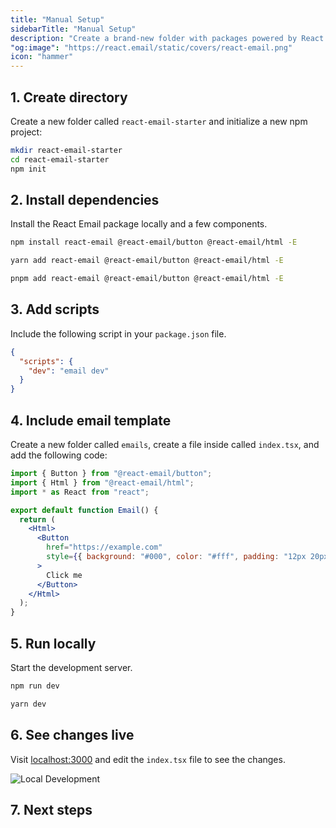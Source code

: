 ```yaml
---
title: "Manual Setup"
sidebarTitle: "Manual Setup"
description: "Create a brand-new folder with packages powered by React Email."
"og:image": "https://react.email/static/covers/react-email.png"
icon: "hammer"
---
```



## 1. Create directory

Create a new folder called `react-email-starter` and initialize a new npm project:

```sh
mkdir react-email-starter
cd react-email-starter
npm init
```

## 2. Install dependencies

Install the React Email package locally and a few components.

<CodeGroup>

```sh npm
npm install react-email @react-email/button @react-email/html -E
```

```sh yarn
yarn add react-email @react-email/button @react-email/html -E
```

```sh pnpm
pnpm add react-email @react-email/button @react-email/html -E
```

</CodeGroup>

## 3. Add scripts

Include the following script in your `package.json` file.

```json package.json
{
  "scripts": {
    "dev": "email dev"
  }
}
```

## 4. Include email template

Create a new folder called `emails`, create a file inside called `index.tsx`, and add the following code:

```jsx index.tsx
import { Button } from "@react-email/button";
import { Html } from "@react-email/html";
import * as React from "react";

export default function Email() {
  return (
    <Html>
      <Button
        href="https://example.com"
        style={{ background: "#000", color: "#fff", padding: "12px 20px" }}
      >
        Click me
      </Button>
    </Html>
  );
}
```

## 5. Run locally

Start the development server.

<CodeGroup>

```sh npm
npm run dev
```

```sh yarn
yarn dev
```

</CodeGroup>

## 6. See changes live

Visit [localhost:3000](http://localhost:3000) and edit the `index.tsx` file to see the changes.

<Frame>
  <img alt="Local Development" src="/images/local-dev.png" />
</Frame>

## 7. Next steps

<NextSteps />

